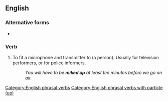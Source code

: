 ==English==

===Alternative forms===
* {{l|en|mic up}}

===Verb===
{{en-verb|mike<,miked> up}}

# {{lb|en|transitive|informal}} To fit a microphone and transmitter to (a person). Usually for television performers, or for police informers.
#: ''You will have to be '''miked up''' at least ten minutes before we go on air.''

[[Category:English phrasal verbs]]
[[Category:English phrasal verbs with particle (up)]]